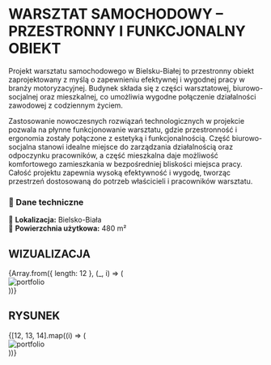 
# **WARSZTAT SAMOCHODOWY – PRZESTRONNY I FUNKCJONALNY OBIEKT**

Projekt warsztatu samochodowego w Bielsku-Białej to przestronny obiekt zaprojektowany z myślą o zapewnieniu efektywnej i wygodnej pracy w branży motoryzacyjnej. Budynek składa się z części warsztatowej, biurowo-socjalnej oraz mieszkalnej, co umożliwia wygodne połączenie działalności zawodowej z codziennym życiem. 

Zastosowanie nowoczesnych rozwiązań technologicznych w projekcie pozwala na płynne funkcjonowanie warsztatu, gdzie przestronność i ergonomia zostały połączone z estetyką i funkcjonalnością. Część biurowo-socjalna stanowi idealne miejsce do zarządzania działalnością oraz odpoczynku pracowników, a część mieszkalna daje możliwość komfortowego zamieszkania w bezpośredniej bliskości miejsca pracy. Całość projektu zapewnia wysoką efektywność i wygodę, tworząc przestrzeń dostosowaną do potrzeb właścicieli i pracowników warsztatu. 

### **📌 Dane techniczne**  
📍 **Lokalizacja:** Bielsko-Biała  
📐 **Powierzchnia użytkowa:** 480 m²  

## WIZUALIZACJA

<div style={{ display: 'grid', gridTemplateColumns: 'repeat(3, 1fr)', gap: '14px' }}>
  {Array.from({ length: 12 }, (_, i) => (
    <div key={i} style={{ }}>
      <Zoom>
        <img 
          alt="portfolio" 
          src={`/compressed/uslugowe/auto/${i + 1}.jpg`} 
          style={{ width: '100%', height: 'auto', display: 'block', margin: '0 auto', backgroundColor: 'white' }} 
        />
      </Zoom>
    </div>
  ))}
</div>

## RYSUNEK

<div style={{ display: 'grid', gridTemplateColumns: 'repeat(3, 1fr)', gap: '14px' }}>
  {[12, 13, 14].map((i) => (
    <div key={i} style={{ }}>
      <Zoom>
        <img 
          alt="portfolio" 
          src={`/compressed/uslugowe/auto/${i + 1}.jpg`} 
          style={{ width: '100%', height: 'auto', display: 'block', margin: '0 auto', backgroundColor: 'white' }} 
        />
      </Zoom>
    </div>
  ))}
</div>
